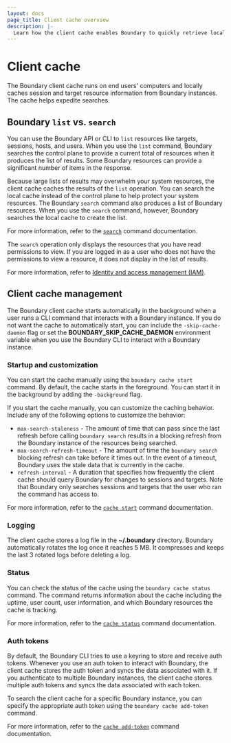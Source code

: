 ```yaml
---
layout: docs
page_title: Client cache overview
description: |-
  Learn how the client cache enables Boundary to quickly retrieve local information about session and target resources. Manage startup and other cache functions.
---
```


# Client cache

The Boundary client cache runs on end users' computers and locally caches session and target resource information from Boundary instances.
The cache helps expedite searches.

## Boundary `list` vs. `search`

You can use the Boundary API or CLI to `list` resources like targets, sessions, hosts, and users.
When you use the `list` command, Boundary searches the control plane to provide a current total of resources when it produces the list of results.
Some Boundary resources can provide a significant number of items in the response.

Because large lists of results may overwhelm your system resources, the client cache caches the results of the `list` operation.
You can search the local cache instead of the control plane to help protect your system resources.
The Boundary `search` command also produces a list of Boundary resources.
When you use the `search` command, however, Boundary searches the local cache to create the list.

For more information, refer to the [`search`](/boundary/docs/commands/search) command documentation.

<Note>

The `search` operation only displays the resources that you have read permissions to view.
If you are logged in as a user who does not have the permissions to view a resource, it does not display in the list of results.

For more information, refer to [Identity and access management (IAM)](/boundary/docs/concepts/iam).

</Note>

## Client cache management

The Boundary client cache starts automatically in the background when a user runs a CLI command that interacts with a Boundary instance.
If you do not want the cache to automatically start, you can include the `-skip-cache-daemon` flag or set the **BOUNDARY_SKIP_CACHE_DAEMON** environment variable when you use the Boundary CLI to interact with a Boundary instance.

### Startup and customization

You can start the cache manually using the `boundary cache start` command.
By default, the cache starts in the foreground.
You can start it in the background by adding the `-background` flag.

If you start the cache manually, you can customize the caching behavior.
Include any of the following options to customize the behavior:

- `max-search-staleness` - The amount of time that can pass since the last refresh before calling `boundary search` results in a blocking refresh from the Boundary instance of the resources being searched.
- `max-search-refresh-timeout` - The amount of time the `boundary search` blocking refresh can take before it times out.
In the event of a timeout, Boundary uses the stale data that is currently in the cache.
- `refresh-interval` - A duration that specifies how frequently the client cache should query Boundary for changes to sessions and targets.
Note that Boundary only searches sessions and targets that the user who ran the command has access to.

For more information, refer to the [`cache start`](/boundary/docs/commands/cache/start) command documentation.

### Logging

The client cache stores a log file in the **~/.boundary** directory.
Boundary automatically rotates the log once it reaches 5 MB.
It compresses and keeps the last 3 rotated logs before deleting a log.

### Status

You can check the status of the cache using the `boundary cache status` command.
The command returns information about the cache including the uptime, user count, user information, and which Boundary resources the cache is tracking.

For more information, refer to the [`cache status`](/boundary/docs/commands/cache/status) command documentation.


### Auth tokens

By default, the Boundary CLI tries to use a keyring to store and receive auth tokens.
Whenever you use an auth token to interact with Boundary, the client cache stores the auth token and syncs the data associated with it.
If you authenticate to multiple Boundary instances, the client cache stores multiple auth tokens and syncs the data associated with each token.

To search the client cache for a specific Boundary instance, you can specify the appropriate auth token using the `boundary cache add-token` command.

For more information, refer to the [`cache add-token`](/boundary/docs/commands/cache/add-token) command documentation.
